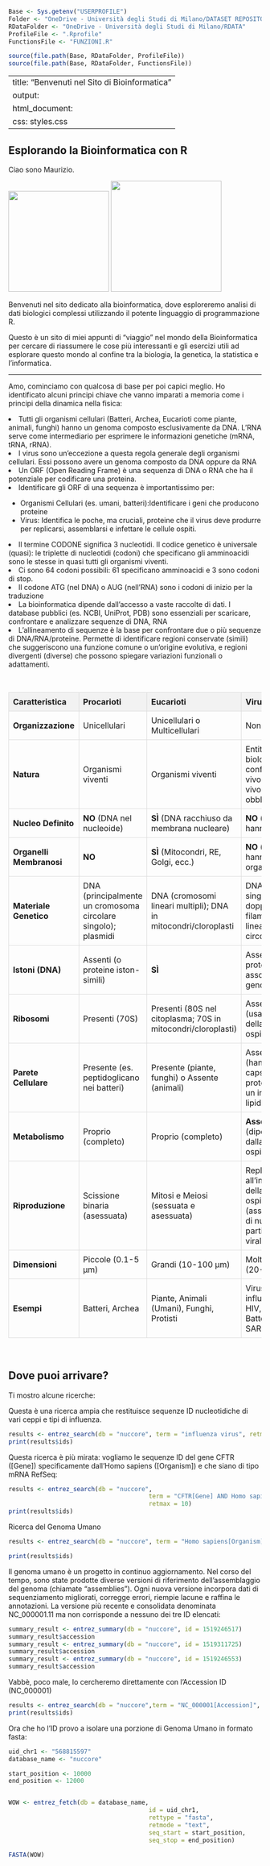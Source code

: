```r

Base <- Sys.getenv("USERPROFILE")
Folder <- "OneDrive - Università degli Studi di Milano/DATASET REPOSITORY"
RDataFolder <- "OneDrive - Università degli Studi di Milano/RDATA"
ProfileFile <- ".Rprofile"
FunctionsFile <- "FUNZIONI.R"

source(file.path(Base, RDataFolder, ProfileFile))
source(file.path(Base, RDataFolder, FunctionsFile))
```

---
title: "Benvenuti nel Sito di Bioinformatica"
output:
  html_document:
    css: styles.css
---


## Esplorando la Bioinformatica con R

Ciao sono Maurizio.

<div class="image-row-container">
  ![](me1.png){width=200px height=auto}
  ![](me2.png){width=220px height=auto}
</div>


Benvenuti nel sito dedicato alla bioinformatica, dove esploreremo analisi di dati biologici complessi utilizzando il potente linguaggio di programmazione R.

Questo è un sito di miei appunti di "viaggio" nel mondo della Bioinformatica per cercare di riassumere le cose più interessanti e gli esercizi utili ad esplorare questo mondo al confine tra la biologia, la genetica, la statistica e l'informatica.

---
Amo, cominciamo con qualcosa di base per poi capici meglio. Ho identificato alcuni principi chiave che vanno imparati a memoria come i principi della dinamica nella fisica:


<li> Tutti gli organismi cellulari (Batteri, Archea, Eucarioti come piante, animali, funghi) hanno un genoma composto esclusivamente da DNA. L'RNA serve come intermediario per esprimere le informazioni genetiche (mRNA, tRNA, rRNA).</li>

<li>I virus sono un'eccezione a questa regola generale degli organismi cellulari. Essi possono avere un genoma composto da DNA oppure da RNA</li>

<li>Un ORF (Open Reading Frame) è una sequenza di DNA o RNA che ha il potenziale per codificare una proteina.</li>

<li>Identificare gli ORF di una sequenza è importantissimo per:</li>
<ul>
<li>Organismi Cellulari (es. umani, batteri):Identificare i geni che producono proteine</li>
<li>Virus: Identifica le poche, ma cruciali, proteine che il virus deve produrre per replicarsi, assemblarsi e infettare le cellule ospiti.</li>
</ul>


<li>Il termine CODONE significa 3 nucleotidi. Il codice genetico è universale (quasi): le triplette di nucleotidi (codoni) che specificano gli amminoacidi sono le stesse in quasi tutti gli organismi viventi.</li>

<li>Ci sono 64 codoni possibili: 61 specificano amminoacidi e 3 sono codoni di stop.</li>

<li>Il codone ATG (nel DNA) o AUG (nell'RNA) sono i codoni di inizio per la traduzione</li>

<li>La bioinformatica dipende dall'accesso a vaste raccolte di dati. I database pubblici (es. NCBI, UniProt, PDB) sono essenziali per scaricare, confrontare e analizzare sequenze di DNA, RNA </li>

<li>L'allineamento di sequenze è la base per confrontare due o più sequenze di DNA/RNA/proteine. Permette di identificare regioni conservate (simili) che suggeriscono una funzione comune o un'origine evolutiva, e regioni divergenti (diverse) che possono spiegare variazioni funzionali o adattamenti.</li>

<BR>

<table style="width:100%; border-collapse: collapse;">
  <thead>
    <tr style="background-color:#f2f2f2;">
      <th style="padding: 8px; border: 1px solid #ddd; text-align: left;">Caratteristica</th>
      <th style="padding: 8px; border: 1px solid #ddd; text-align: left;">Procarioti</th>
      <th style="padding: 8px; border: 1px solid #ddd; text-align: left;">Eucarioti</th>
      <th style="padding: 8px; border: 1px solid #ddd; text-align: left;">Virus</th>
    </tr>
  </thead>
  <tbody>
    <tr>
      <td style="padding: 8px; border: 1px solid #ddd;">**Organizzazione**</td>
      <td style="padding: 8px; border: 1px solid #ddd;">Unicellulari</td>
      <td style="padding: 8px; border: 1px solid #ddd;">Unicellulari o Multicellulari</td>
      <td style="padding: 8px; border: 1px solid #ddd;">Non cellulare</td>
    </tr>
    <tr>
      <td style="padding: 8px; border: 1px solid #ddd;">**Natura**</td>
      <td style="padding: 8px; border: 1px solid #ddd;">Organismi viventi</td>
      <td style="padding: 8px; border: 1px solid #ddd;">Organismi viventi</td>
      <td style="padding: 8px; border: 1px solid #ddd;">Entità biologiche al confine tra vivo e non vivo (parassiti obbligati)</td>
    </tr>
    <tr>
      <td style="padding: 8px; border: 1px solid #ddd;">**Nucleo Definito**</td>
      <td style="padding: 8px; border: 1px solid #ddd;"><b>NO</b> (DNA nel nucleoide)</td>
      <td style="padding: 8px; border: 1px solid #ddd;"><b>SÌ</b> (DNA racchiuso da membrana nucleare)</td>
      <td style="padding: 8px; border: 1px solid #ddd;"><b>NO</b> (non hanno nucleo)</td>
    </tr>
    <tr>
      <td style="padding: 8px; border: 1px solid #ddd;">**Organelli Membranosi**</td>
      <td style="padding: 8px; border: 1px solid #ddd;"><b>NO</b></td>
      <td style="padding: 8px; border: 1px solid #ddd;"><b>SÌ</b> (Mitocondri, RE, Golgi, ecc.)</td>
      <td style="padding: 8px; border: 1px solid #ddd;"><b>NO</b> (non hanno organelli)</td>
    </tr>
    <tr>
      <td style="padding: 8px; border: 1px solid #ddd;">**Materiale Genetico**</td>
      <td style="padding: 8px; border: 1px solid #ddd;">DNA (principalmente un cromosoma circolare singolo); plasmidi</td>
      <td style="padding: 8px; border: 1px solid #ddd;">DNA (cromosomi lineari multipli); DNA in mitocondri/cloroplasti</td>
      <td style="padding: 8px; border: 1px solid #ddd;">DNA o RNA (a singolo o doppio filamento, lineare o circolare)</td>
    </tr>
    <tr>
      <td style="padding: 8px; border: 1px solid #ddd;">**Istoni (DNA)**</td>
      <td style="padding: 8px; border: 1px solid #ddd;">Assenti (o proteine iston-simili)</td>
      <td style="padding: 8px; border: 1px solid #ddd;"><b>SÌ</b></td>
      <td style="padding: 8px; border: 1px solid #ddd;">Assenti (o proteine virali associate al genoma)</td>
    </tr>
    <tr>
      <td style="padding: 8px; border: 1px solid #ddd;">**Ribosomi**</td>
      <td style="padding: 8px; border: 1px solid #ddd;">Presenti (70S)</td>
      <td style="padding: 8px; border: 1px solid #ddd;">Presenti (80S nel citoplasma; 70S in mitocondri/cloroplasti)</td>
      <td style="padding: 8px; border: 1px solid #ddd;">Assenti (usano quelli della cellula ospite)</td>
    </tr>
    <tr>
      <td style="padding: 8px; border: 1px solid #ddd;">**Parete Cellulare**</td>
      <td style="padding: 8px; border: 1px solid #ddd;">Presente (es. peptidoglicano nei batteri)</td>
      <td style="padding: 8px; border: 1px solid #ddd;">Presente (piante, funghi) o Assente (animali)</td>
      <td style="padding: 8px; border: 1px solid #ddd;">Assente (hanno un capside proteico e/o un involucro lipidico)</td>
    </tr>
    <tr>
      <td style="padding: 8px; border: 1px solid #ddd;">**Metabolismo**</td>
      <td style="padding: 8px; border: 1px solid #ddd;">Proprio (completo)</td>
      <td style="padding: 8px; border: 1px solid #ddd;">Proprio (completo)</td>
      <td style="padding: 8px; border: 1px solid #ddd;"><b>Assente</b> (dipendono dalla cellula ospite)</td>
    </tr>
    <tr>
      <td style="padding: 8px; border: 1px solid #ddd;">**Riproduzione**</td>
      <td style="padding: 8px; border: 1px solid #ddd;">Scissione binaria (asessuata)</td>
      <td style="padding: 8px; border: 1px solid #ddd;">Mitosi e Meiosi (sessuata e asessuata)</td>
      <td style="padding: 8px; border: 1px solid #ddd;">Replicazione all'interno della cellula ospite (assemblaggio di nuove particelle virali)</td>
    </tr>
    <tr>
      <td style="padding: 8px; border: 1px solid #ddd;">**Dimensioni**</td>
      <td style="padding: 8px; border: 1px solid #ddd;">Piccole (0.1-5 µm)</td>
      <td style="padding: 8px; border: 1px solid #ddd;">Grandi (10-100 µm)</td>
      <td style="padding: 8px; border: 1px solid #ddd;">Molto piccoli (20-400 nm)</td>
    </tr>
    <tr>
      <td style="padding: 8px; border: 1px solid #ddd;">**Esempi**</td>
      <td style="padding: 8px; border: 1px solid #ddd;">Batteri, Archea</td>
      <td style="padding: 8px; border: 1px solid #ddd;">Piante, Animali (Umani), Funghi, Protisti</td>
      <td style="padding: 8px; border: 1px solid #ddd;">Virus influenzali, HIV, Batteriofagi, SARS-CoV-2</td>
    </tr>
  </tbody>
</table>

<BR>


## Dove puoi arrivare?

Ti mostro alcune ricerche:

Questa è una ricerca ampia che restituisce sequenze ID nucleotidiche di vari ceppi e tipi di influenza.

```r
results <- entrez_search(db = "nuccore", term = "influenza virus", retmax = 30)
print(results$ids)
```



Questa ricerca è più mirata: vogliamo le sequenze ID del gene CFTR ([Gene]) specificamente dall'Homo sapiens ([Organism]) e che siano di tipo mRNA RefSeq:

```r

results <- entrez_search(db = "nuccore",
                                       term = "CFTR[Gene] AND Homo sapiens[Organism] AND NM_",
                                       retmax = 10)
print(results$ids)
```

Ricerca del Genoma Umano 

```r

results <- entrez_search(db = "nuccore", term = "Homo sapiens[Organism] AND chromosome 1 AND complete genome AND RefSeq", retmax = 3)

print(results$ids)
```

Il genoma umano è un progetto in continuo aggiornamento. Nel corso del tempo, sono state prodotte diverse versioni di riferimento dell'assemblaggio del genoma (chiamate "assemblies"). Ogni nuova versione incorpora dati di sequenziamento migliorati, corregge errori, riempie lacune e raffina le annotazioni.
La versione più recente e consolidata denominata NC_000001.11 ma non corrisponde a nessuno dei tre ID elencati:

```r
summary_result <- entrez_summary(db = "nuccore", id = 1519246517)
summary_result$accession
summary_result <- entrez_summary(db = "nuccore", id = 1519311725)
summary_result$accession
summary_result <- entrez_summary(db = "nuccore", id = 1519246553)
summary_result$accession
```

Vabbè, poco male, lo cercheremo direttamente con l'Accession ID (NC_000001)


```r
results <- entrez_search(db = "nuccore",term = "NC_000001[Accession]", retmax = 1)
print(results$ids)
```

Ora che ho l'ID provo a isolare una porzione di Genoma Umano in formato fasta:

```r
uid_chr1 <- "568815597"
database_name <- "nuccore"

start_position <- 10000
end_position <- 12000


WOW <- entrez_fetch(db = database_name,
                                       id = uid_chr1,
                                       rettype = "fasta",
                                       retmode = "text",
                                       seq_start = start_position,
                                       seq_stop = end_position)

FASTA(WOW)
```



























